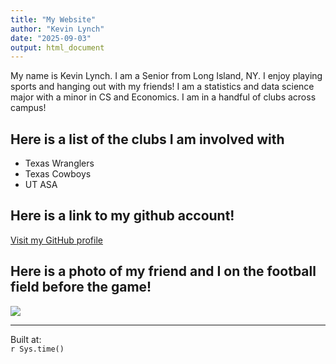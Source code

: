 ```yaml
---
title: "My Website"
author: "Kevin Lynch"
date: "2025-09-03"
output: html_document
---
```


My name is Kevin Lynch. I am a Senior from Long Island, NY. I enjoy playing sports and hanging out with my friends! I am a statistics and data science major with a minor in CS and Economics. I am in a handful of clubs across campus!

## Here is a list of the clubs I am involved with
- Texas Wranglers
- Texas Cowboys
- UT ASA

## Here is a link to my github account!
[Visit my GitHub profile](https://github.com/kdlynch5)


## Here is a photo of my friend and I on the football field before the game!
![](IMG_0551.JPG)

---
Built at:  
`r Sys.time()`
